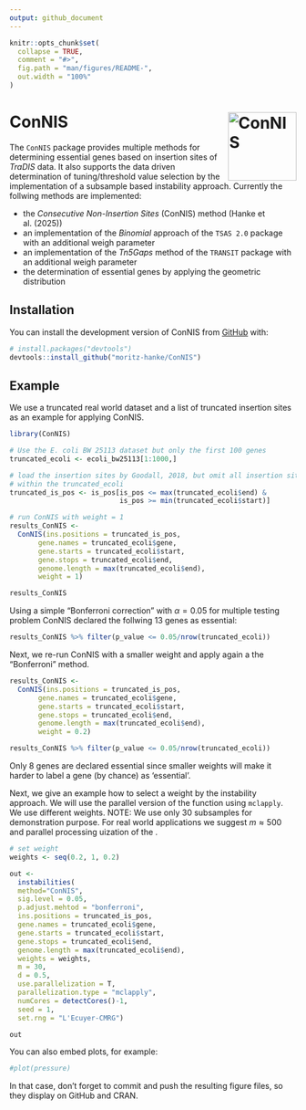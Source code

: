 ```yaml
---
output: github_document
---
```


<!-- README.md is generated from README.Rmd. Please edit that file -->

```r
knitr::opts_chunk$set(
  collapse = TRUE,
  comment = "#>",
  fig.path = "man/figures/README-",
  out.width = "100%"
)
```

# ConNIS <img src="./man/figures/logo.svg" alt="ConNIS" align="right" width="120"/>

<!-- badges: start -->
<!-- badges: end -->

The `ConNIS` package provides multiple methods for determining essential genes based on insertion sites of *TraDIS* data. It also supports the data driven determination of tuning/threshold value selection by the implementation of a subsample based instability approach. Currently the follwing methods are implemented:

* the *Consecutive Non-Insertion Sites* (ConNIS) method (Hanke et al. (2025))
* an implementation of the *Binomial* approach  of the `TSAS 2.0`  package with an additional weigh parameter
* an implementation of the *Tn5Gaps* method of the `TRANSIT` package with an additional weigh parameter
* the determination of essential genes by applying the geometric distribution


## Installation

You can install the development version of ConNIS from [GitHub](https://github.com/) with:

``` r
# install.packages("devtools")
devtools::install_github("moritz-hanke/ConNIS")
```

## Example

We use a truncated real world dataset and a list of truncated insertion sites as an example for applying ConNIS.

```r

library(ConNIS)

# Use the E. coli BW 25113 dataset but only the first 100 genes
truncated_ecoli <- ecoli_bw25113[1:1000,]

# load the insertion sites by Goodall, 2018, but omit all insertion sites that are
# within the truncated_ecoli
truncated_is_pos <- is_pos[is_pos <= max(truncated_ecoli$end) &
                           is_pos >= min(truncated_ecoli$start)]

# run ConNIS with weight = 1
results_ConNIS <- 
  ConNIS(ins.positions = truncated_is_pos, 
       gene.names = truncated_ecoli$gene, 
       gene.starts = truncated_ecoli$start, 
       gene.stops = truncated_ecoli$end, 
       genome.length = max(truncated_ecoli$end), 
       weight = 1)

results_ConNIS
```

Using a simple "Bonferroni correction" with $\alpha=0.05$ for multiple testing problem ConNIS declared the follwing 13 genes as essential:

```r
results_ConNIS %>% filter(p_value <= 0.05/nrow(truncated_ecoli))
```

Next, we re-run ConNIS with a smaller weight and apply again a the "Bonferroni" method.

```r
results_ConNIS <- 
  ConNIS(ins.positions = truncated_is_pos, 
       gene.names = truncated_ecoli$gene, 
       gene.starts = truncated_ecoli$start, 
       gene.stops = truncated_ecoli$end, 
       genome.length = max(truncated_ecoli$end), 
       weight = 0.2)

results_ConNIS %>% filter(p_value <= 0.05/nrow(truncated_ecoli))

```
Only 8 genes are declared essential since smaller weights will make it harder to label a gene (by chance) as 'essential'. 

Next, we give an example how to select a weight by the instability approach. We will use the parallel version of the function using `mclapply`. We use different weights. NOTE: We use only 30 subsamples for demonstration purpose. For real world applications we suggest $m \approx  500$ and parallel processing uization of the .

```r

# set weight
weights <- seq(0.2, 1, 0.2)

out <- 
  instabilities(
  method="ConNIS", 
  sig.level = 0.05, 
  p.adjust.mehtod = "bonferroni", 
  ins.positions = truncated_is_pos, 
  gene.names = truncated_ecoli$gene, 
  gene.starts = truncated_ecoli$start, 
  gene.stops = truncated_ecoli$end, 
  genome.length = max(truncated_ecoli$end), 
  weights = weights, 
  m = 30, 
  d = 0.5, 
  use.parallelization = T, 
  parallelization.type = "mclapply", 
  numCores = detectCores()-1, 
  seed = 1, 
  set.rng = "L'Ecuyer-CMRG")

out

```

You can also embed plots, for example:

```r
#plot(pressure)
```

In that case, don't forget to commit and push the resulting figure files, so they display on GitHub and CRAN.
